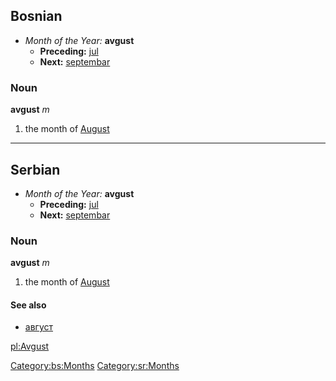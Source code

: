 ==Bosnian==
*''Month of the Year:'' '''avgust'''
**'''Preceding:''' [[jul]]
**'''Next:''' [[septembar]]
===Noun===
'''avgust''' ''m''
#the month of [[August]]
[[Category:bs:Months]]
----
==Serbian==
*''Month of the Year:'' '''avgust'''
**'''Preceding:''' [[jul]]
**'''Next:''' [[septembar]]
===Noun===
'''avgust''' ''m''
#the month of [[August]]
====See also====
*[[август]]
[[Category:sr:Months]]

[[pl:Avgust]]
